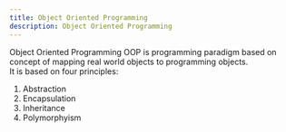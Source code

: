 ```yaml
---
title: Object Oriented Programming
description: Object Oriented Programming
---
```


Object Oriented Programming OOP is programming paradigm based on concept of mapping real world objects to programming objects. \
It is based on four principles:

1. Abstraction
2. Encapsulation
3. Inheritance
4. Polymorphyism
